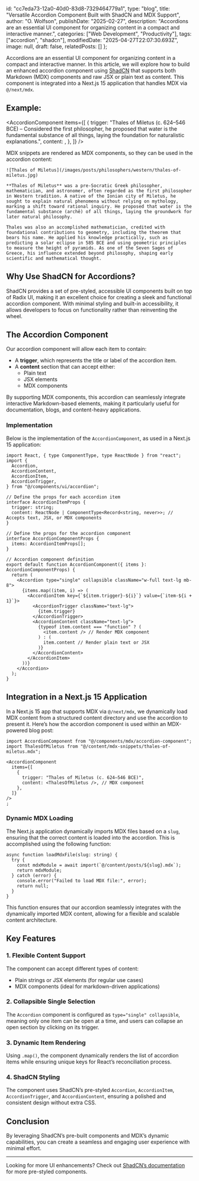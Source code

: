   id: "cc7eda73-12a0-40d0-83d8-7329464779a1",
  type: "blog",
  title: "Versatile Accordion Component Built with ShadCN and MDX Support",
  author: "O. Wolfson",
  publishDate: "2025-02-27",
  description: "Accordions are an essential UI component for organizing content in a compact and interactive manner.",
  categories: ["Web Development", "Productivity"],
  tags: ["accordion", "shadcn"],
  modifiedDate: "2025-04-27T22:07:30.693Z",
  image: null,
  draft: false,
  relatedPosts: []
};


Accordions are an essential UI component for organizing content in a compact and interactive manner. In this article, we will explore how to build an enhanced accordion component using [ShadCN](https://ui.shadcn.com) that supports both Markdown (MDX) components and raw JSX or plain text as content. This component is integrated into a Next.js 15 application that handles MDX via `@/next/mdx`.

## Example:

<AccordionComponent
  items={[
    {
      trigger:
        "Thales of Miletus (c. 624–546 BCE) – Considered the first philosopher, he proposed that water is the fundamental substance of all things, laying the foundation for naturalistic explanations.",
      content: <ThalesOfMiletus />,
    },
  ]}
/>

MDX snippets are rendered as MDX components, so they can be used in the accordion content:

```mdx
![Thales of Miletus](/images/posts/philosophers/western/thales-of-miletus.jpg)

**Thales of Miletus** was a pre-Socratic Greek philosopher, mathematician, and astronomer, often regarded as the first philosopher in Western tradition. A native of the Ionian city of Miletus, he sought to explain natural phenomena without relying on mythology, marking a shift toward rational inquiry. He proposed that water is the fundamental substance (archê) of all things, laying the groundwork for later natural philosophy.

Thales was also an accomplished mathematician, credited with foundational contributions to geometry, including the theorem that bears his name. He applied his knowledge practically, such as predicting a solar eclipse in 585 BCE and using geometric principles to measure the height of pyramids. As one of the Seven Sages of Greece, his influence extended beyond philosophy, shaping early scientific and mathematical thought.
```

## Why Use ShadCN for Accordions?

ShadCN provides a set of pre-styled, accessible UI components built on top of Radix UI, making it an excellent choice for creating a sleek and functional accordion component. With minimal styling and built-in accessibility, it allows developers to focus on functionality rather than reinventing the wheel.

## The Accordion Component

Our accordion component will allow each item to contain:

- A **trigger**, which represents the title or label of the accordion item.
- A **content** section that can accept either:
  - Plain text
  - JSX elements
  - MDX components

By supporting MDX components, this accordion can seamlessly integrate interactive Markdown-based elements, making it particularly useful for documentation, blogs, and content-heavy applications.

### Implementation

Below is the implementation of the `AccordionComponent`, as used in a Next.js 15 application:

```tsx
import React, { type ComponentType, type ReactNode } from "react";
import {
  Accordion,
  AccordionContent,
  AccordionItem,
  AccordionTrigger,
} from "@/components/ui/accordion";

// Define the props for each accordion item
interface AccordionItemProps {
  trigger: string;
  content: ReactNode | ComponentType<Record<string, never>>; // Accepts text, JSX, or MDX components
}

// Define the props for the accordion component
interface AccordionComponentProps {
  items: AccordionItemProps[];
}

// Accordion component definition
export default function AccordionComponent({ items }: AccordionComponentProps) {
  return (
    <Accordion type="single" collapsible className="w-full text-lg mb-8">
      {items.map((item, i) => (
        <AccordionItem key={`${item.trigger}-${i}`} value={`item-${i + 1}`}>
          <AccordionTrigger className="text-lg">
            {item.trigger}
          </AccordionTrigger>
          <AccordionContent className="text-lg">
            {typeof item.content === "function" ? (
              <item.content /> // Render MDX component
            ) : (
              item.content // Render plain text or JSX
            )}
          </AccordionContent>
        </AccordionItem>
      ))}
    </Accordion>
  );
}
```

## Integration in a Next.js 15 Application

In a Next.js 15 app that supports MDX via `@/next/mdx`, we dynamically load MDX content from a structured content directory and use the accordion to present it. Here’s how the accordion component is used within an MDX-powered blog post:

```mdx
import AccordionComponent from "@/components/mdx/accordion-component";
import ThalesOfMiletus from "@/content/mdx-snippets/thales-of-miletus.mdx";

<AccordionComponent
  items={[
    {
      trigger: "Thales of Miletus (c. 624–546 BCE)",
      content: <ThalesOfMiletus />, // MDX component
    },
  ]}
/>
;
```

### Dynamic MDX Loading

The Next.js application dynamically imports MDX files based on a `slug`, ensuring that the correct content is loaded into the accordion. This is accomplished using the following function:

```tsx
async function loadMdxFile(slug: string) {
  try {
    const mdxModule = await import(`@/content/posts/${slug}.mdx`);
    return mdxModule;
  } catch (error) {
    console.error("Failed to load MDX file:", error);
    return null;
  }
}
```

This function ensures that our accordion seamlessly integrates with the dynamically imported MDX content, allowing for a flexible and scalable content architecture.

## Key Features

### 1. **Flexible Content Support**

The component can accept different types of content:

- Plain strings or JSX elements (for regular use cases)
- MDX components (ideal for markdown-driven applications)

### 2. **Collapsible Single Selection**

The `Accordion` component is configured as `type="single" collapsible`, meaning only one item can be open at a time, and users can collapse an open section by clicking on its trigger.

### 3. **Dynamic Item Rendering**

Using `.map()`, the component dynamically renders the list of accordion items while ensuring unique keys for React’s reconciliation process.

### 4. **ShadCN Styling**

The component uses ShadCN’s pre-styled `Accordion`, `AccordionItem`, `AccordionTrigger`, and `AccordionContent`, ensuring a polished and consistent design without extra CSS.

## Conclusion

By leveraging ShadCN’s pre-built components and MDX’s dynamic capabilities, you can create a seamless and engaging user experience with minimal effort.

---

Looking for more UI enhancements? Check out [ShadCN’s documentation](https://ui.shadcn.com) for more pre-styled components.